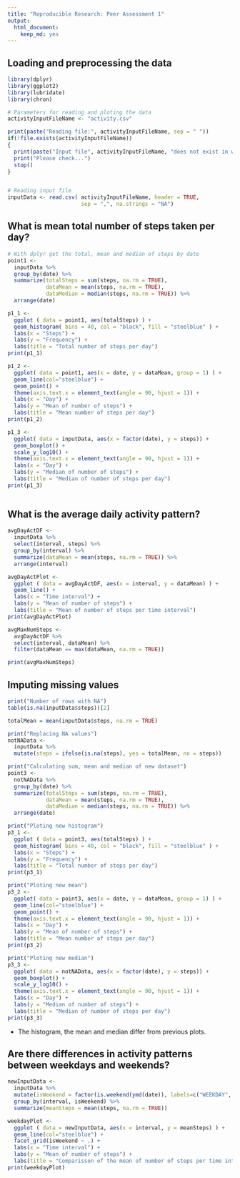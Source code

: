 ```yaml
---
title: "Reproducible Research: Peer Assessment 1"
output: 
  html_document:
    keep_md: yes
---
```



## Loading and preprocessing the data

```r
library(dplyr)
library(ggplot2)
library(lubridate)
library(chron)

# Parameters for reading and ploting the data
activityInputFileName <- "activity.csv"

print(paste("Reading file:", activityInputFileName, sep = " "))
if(!file.exists(activityInputFileName))
{
  print(paste("Input file", activityInputFileName, "does not exist in working directory: ", getwd(), sep = " "))
  print("Please check...")
  stop()
}


# Reading input file
inputData <- read.csv( activityInputFileName, header = TRUE, 
                       sep = ",", na.strings = "NA")
```

## What is mean total number of steps taken per day?
```r
# With dplyr get the total, mean and median of steps by date
point1 <-
  inputData %>%
  group_by(date) %>%
  summarize(totalSteps = sum(steps, na.rm = TRUE),
            dataMean = mean(steps, na.rm = TRUE),
            dataMedian = median(steps, na.rm = TRUE)) %>%
  arrange(date)

p1_1 <-
  ggplot ( data = point1, aes(totalSteps) ) +
  geom_histogram( bins = 40, col = "black", fill = "steelblue" ) +
  labs(x = "Steps") +  
  labs(y = "Frequency") +
  labs(title = "Total number of steps per day") 
print(p1_1)

p1_2 <-
  ggplot( data = point1, aes(x = date, y = dataMean, group = 1) ) +
  geom_line(col="steelblue") + 
  geom_point() + 
  theme(axis.text.x = element_text(angle = 90, hjust = 1)) +
  labs(x = "Day") +  
  labs(y = "Mean of number of steps") +
  labs(title = "Mean number of steps per day") 
print(p1_2)

p1_3 <-
  ggplot( data = inputData, aes(x = factor(date), y = steps)) +
  geom_boxplot() +
  scale_y_log10() +
  theme(axis.text.x = element_text(angle = 90, hjust = 1)) +
  labs(x = "Day") +  
  labs(y = "Median of number of steps") +
  labs(title = "Median of number of steps per day") 
print(p1_3)
 


```



## What is the average daily activity pattern?
```r
avgDayActDF <-
  inputData %>%
  select(interval, steps) %>%
  group_by(interval) %>%
  summarize(dataMean = mean(steps, na.rm = TRUE)) %>%
  arrange(interval)

avgDayActPlot <- 
  ggplot ( data = avgDayActDF, aes(x = interval, y = dataMean) ) +
  geom_line() +
  labs(x = "Time interval") +  
  labs(y = "Mean of number of steps") +
  labs(title = "Mean of number of steps per time interval") 
print(avgDayActPlot)

avgMaxNumSteps <-
  avgDayActDF %>%
  select(interval, dataMean) %>%
  filter(dataMean == max(dataMean, na.rm = TRUE))

print(avgMaxNumSteps)
```

## Imputing missing values
```r
print("Number of rows with NA")
table(is.na(inputData$steps))[2]

totalMean = mean(inputData$steps, na.rm = TRUE)

print("Replacing NA values")
notNAData <-
  inputData %>%
  mutate(steps = ifelse(is.na(steps), yes = totalMean, no = steps))

print("Calculating sum, mean and median of new dataset")
point3 <-
  notNAData %>%
  group_by(date) %>%
  summarize(totalSteps = sum(steps, na.rm = TRUE),
            dataMean = mean(steps, na.rm = TRUE),
            dataMedian = median(steps, na.rm = TRUE)) %>%
  arrange(date)

print("Ploting new histogram")
p3_1 <-
  ggplot ( data = point3, aes(totalSteps) ) +
  geom_histogram( bins = 40, col = "black", fill = "steelblue" ) +
  labs(x = "Steps") +  
  labs(y = "Frequency") +
  labs(title = "Total number of steps per day") 
print(p3_1)

print("Ploting new mean")
p3_2 <-
  ggplot( data = point3, aes(x = date, y = dataMean, group = 1) ) +
  geom_line(col="steelblue") + 
  geom_point() + 
  theme(axis.text.x = element_text(angle = 90, hjust = 1)) +
  labs(x = "Day") +  
  labs(y = "Mean of number of steps") +
  labs(title = "Mean number of steps per day") 
print(p3_2)

print("Ploting new median")
p3_3 <-
  ggplot( data = notNAData, aes(x = factor(date), y = steps)) +
  geom_boxplot() +
  scale_y_log10() +
  theme(axis.text.x = element_text(angle = 90, hjust = 1)) +
  labs(x = "Day") +  
  labs(y = "Median of number of steps") +
  labs(title = "Median of number of steps per day") 
print(p3_3)
```


* The histogram, the mean and median differ from previous plots.

## Are there differences in activity patterns between weekdays and weekends?
```r
newInputData <-
  inputData %>%
  mutate(isWeekend = factor(is.weekend(ymd(date)), labels=c("WEEKDAY", "WEEKEND"))  ) %>%
  group_by(interval, isWeekend) %>%
  summarize(meanSteps = mean(steps, na.rm = TRUE))

weekdayPlot <-
  ggplot ( data = newInputData, aes(x = interval, y = meanSteps) ) +
  geom_line(col="steelblue") +
  facet_grid(isWeekend ~ .) +
  labs(x = "Time interval") +  
  labs(y = "Mean of number of steps") +
  labs(title = "Comparisson of the mean of number of steps per time interval during weekends and weekdays") 
print(weekdayPlot)
```